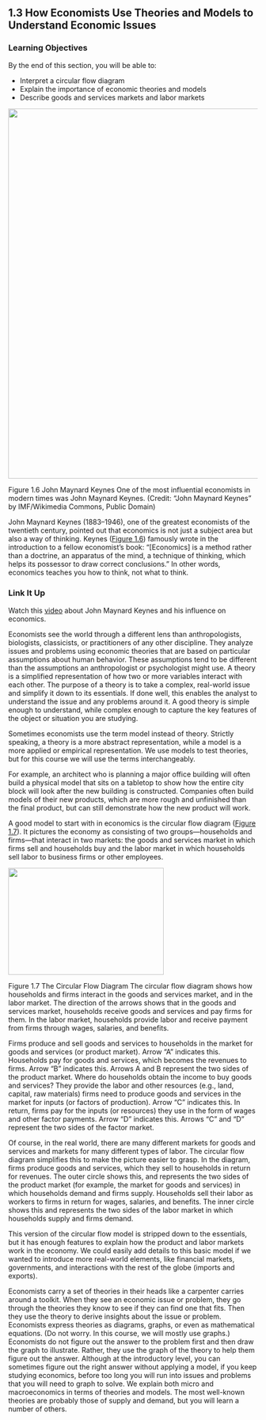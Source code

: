 ## 1.3 How Economists Use Theories and Models to Understand Economic Issues

### Learning Objectives

By the end of this section, you will be able to:

-   Interpret a circular flow diagram
-   Explain the importance of economic theories and models
-   Describe goods and services markets and labor markets

![](media/1-3-how-economists-use-theories-and-models-to-understand-economic-issues_rId22.jpeg){width="6.5in" height="7.8in"}

Figure 1.6 John Maynard Keynes One of the most influential economists in
modern times was John Maynard Keynes. (Credit: "John Maynard Keynes" by
IMF/Wikimedia Commons, Public Domain)

John Maynard Keynes (1883--1946), one of the greatest economists of the
twentieth century, pointed out that economics is not just a subject area
but also a way of thinking. Keynes ([Figure 1.6](#CNX_Econ_C01_004))
famously wrote in the introduction to a fellow economist's book:
"\[Economics\] is a method rather than a doctrine, an apparatus of the
mind, a technique of thinking, which helps its possessor to draw correct
conclusions." In other words, economics teaches you how to think, not
what to think.

### Link It Up {#link-it-up .Heading3Grey}

Watch this [video](http://openstax.org/l/Keynes) about John Maynard
Keynes and his influence on economics.

Economists see the world through a different lens than anthropologists,
biologists, classicists, or practitioners of any other discipline. They
analyze issues and problems using economic theories that are based on
particular assumptions about human behavior. These assumptions tend to
be different than the assumptions an anthropologist or psychologist
might use. A theory is a simplified representation of how two or more
variables interact with each other. The purpose of a theory is to take a
complex, real-world issue and simplify it down to its essentials. If
done well, this enables the analyst to understand the issue and any
problems around it. A good theory is simple enough to understand, while
complex enough to capture the key features of the object or situation
you are studying.

Sometimes economists use the term model instead of theory. Strictly
speaking, a theory is a more abstract representation, while a model is a
more applied or empirical representation. We use models to test
theories, but for this course we will use the terms interchangeably.

For example, an architect who is planning a major office building will
often build a physical model that sits on a tabletop to show how the
entire city block will look after the new building is constructed.
Companies often build models of their new products, which are more rough
and unfinished than the final product, but can still demonstrate how the
new product will work.

A good model to start with in economics is the circular flow diagram
([Figure 1.7](#CNX_Econ_C01_002)). It pictures the economy as consisting
of two groups---households and firms---that interact in two markets: the
goods and services market in which firms sell and households buy and the
labor market in which households sell labor to business firms or other
employees.

![](media/1-3-how-economists-use-theories-and-models-to-understand-economic-issues_rId33.jpeg){width="3.2666666666666666in"
height="2.2533333333333334in"}

Figure 1.7 The Circular Flow Diagram The circular flow diagram shows how
households and firms interact in the goods and services market, and in
the labor market. The direction of the arrows shows that in the goods
and services market, households receive goods and services and pay firms
for them. In the labor market, households provide labor and receive
payment from firms through wages, salaries, and benefits.

Firms produce and sell goods and services to households in the market
for goods and services (or product market). Arrow "A" indicates this.
Households pay for goods and services, which becomes the revenues to
firms. Arrow "B" indicates this. Arrows A and B represent the two sides
of the product market. Where do households obtain the income to buy
goods and services? They provide the labor and other resources (e.g.,
land, capital, raw materials) firms need to produce goods and services
in the market for inputs (or factors of production). Arrow "C" indicates
this. In return, firms pay for the inputs (or resources) they use in the
form of wages and other factor payments. Arrow "D" indicates this.
Arrows "C" and "D" represent the two sides of the factor market.

Of course, in the real world, there are many different markets for goods
and services and markets for many different types of labor. The circular
flow diagram simplifies this to make the picture easier to grasp. In the
diagram, firms produce goods and services, which they sell to households
in return for revenues. The outer circle shows this, and represents the
two sides of the product market (for example, the market for goods and
services) in which households demand and firms supply. Households sell
their labor as workers to firms in return for wages, salaries, and
benefits. The inner circle shows this and represents the two sides of
the labor market in which households supply and firms demand.

This version of the circular flow model is stripped down to the
essentials, but it has enough features to explain how the product and
labor markets work in the economy. We could easily add details to this
basic model if we wanted to introduce more real-world elements, like
financial markets, governments, and interactions with the rest of the
globe (imports and exports).

Economists carry a set of theories in their heads like a carpenter
carries around a toolkit. When they see an economic issue or problem,
they go through the theories they know to see if they can find one that
fits. Then they use the theory to derive insights about the issue or
problem. Economists express theories as diagrams, graphs, or even as
mathematical equations. (Do not worry. In this course, we will mostly
use graphs.) Economists do not figure out the answer to the problem
first and then draw the graph to illustrate. Rather, they use the graph
of the theory to help them figure out the answer. Although at the
introductory level, you can sometimes figure out the right answer
without applying a model, if you keep studying economics, before too
long you will run into issues and problems that you will need to graph
to solve. We explain both micro and macroeconomics in terms of theories
and models. The most well-known theories are probably those of supply
and demand, but you will learn a number of others.
